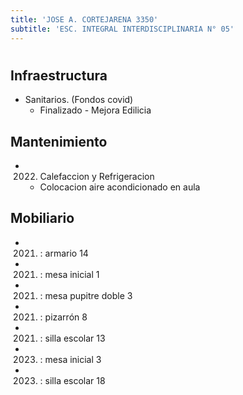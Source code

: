 ```yaml
---
title: 'JOSE A. CORTEJARENA 3350'
subtitle: 'ESC. INTEGRAL INTERDISCIPLINARIA N° 05'
---
```


#
## Infraestructura

* Sanitarios. (Fondos covid) 
    + Finalizado - Mejora Edilicia 


## Mantenimiento

*  (2022) Calefaccion y Refrigeracion 
    + Colocacion aire acondicionado en aula


## Mobiliario

*  (2021) : armario 14 

*  (2021) : mesa inicial 1 

*  (2021) : mesa pupitre doble 3 

*  (2021) : pizarrón 8 

*  (2021) : silla escolar 13 

*  (2023) : mesa inicial 3 

*  (2023) : silla escolar 18 










